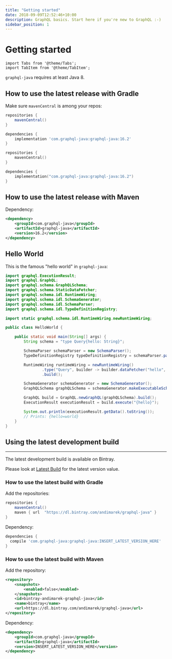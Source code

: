 ```yaml
---
title: "Getting started"
date: 2018-09-09T12:52:46+10:00
description: GraphQL basics. Start here if you're new to GraphQL :-)
sidebar_position: 1
---
```


# Getting started

```mdx-code-block
import Tabs from '@theme/Tabs';
import TabItem from '@theme/TabItem';
```

`graphql-java` requires at least Java 8.


## How to use the latest release with Gradle

Make sure `mavenCentral` is among your repos:

<Tabs groupId="gradle-language">
<TabItem value="groovy" label="Gradle">

```groovy {6}
repositories {
    mavenCentral()
}

dependencies {
    implementation 'com.graphql-java:graphql-java:16.2'
}
```

</TabItem>
<TabItem value="kotlin" label="Gradle (Kotlin)">

```kotlin {6}
repositories {
    mavenCentral()
}

dependencies {
    implementation("com.graphql-java:graphql-java:16.2")
}
```

</TabItem>
</Tabs>

## How to use the latest release with Maven

Dependency:

```xml
<dependency>
    <groupId>com.graphql-java</groupId>
    <artifactId>graphql-java</artifactId>
    <version>16.2</version>
</dependency>
```


## Hello World

This is the famous "hello world" in ``graphql-java``:

```java
import graphql.ExecutionResult;
import graphql.GraphQL;
import graphql.schema.GraphQLSchema;
import graphql.schema.StaticDataFetcher;
import graphql.schema.idl.RuntimeWiring;
import graphql.schema.idl.SchemaGenerator;
import graphql.schema.idl.SchemaParser;
import graphql.schema.idl.TypeDefinitionRegistry;

import static graphql.schema.idl.RuntimeWiring.newRuntimeWiring;

public class HelloWorld {

    public static void main(String[] args) {
        String schema = "type Query{hello: String}";

        SchemaParser schemaParser = new SchemaParser();
        TypeDefinitionRegistry typeDefinitionRegistry = schemaParser.parse(schema);

        RuntimeWiring runtimeWiring = newRuntimeWiring()
                .type("Query", builder -> builder.dataFetcher("hello", new StaticDataFetcher("world")))
                .build();

        SchemaGenerator schemaGenerator = new SchemaGenerator();
        GraphQLSchema graphQLSchema = schemaGenerator.makeExecutableSchema(typeDefinitionRegistry, runtimeWiring);

        GraphQL build = GraphQL.newGraphQL(graphQLSchema).build();
        ExecutionResult executionResult = build.execute("{hello}");

        System.out.println(executionResult.getData().toString());
        // Prints: {hello=world}
    }
}
```

## Using the latest development build
----------------------------------

The latest development build is available on Bintray.

Please look at [Latest Build](https://bintray.com/andimarek/graphql-java/graphql-java/_latestVersion>) for the
latest version value.


### How to use the latest build with Gradle

Add the repositories:

```groovy
repositories {
    mavenCentral()
    maven { url  "https://dl.bintray.com/andimarek/graphql-java" }
}
```

Dependency:

```groovy
dependencies {
  compile 'com.graphql-java:graphql-java:INSERT_LATEST_VERSION_HERE'
}
```



### How to use the latest build with Maven


Add the repository:

```xml
<repository>
    <snapshots>
        <enabled>false</enabled>
    </snapshots>
    <id>bintray-andimarek-graphql-java</id>
    <name>bintray</name>
    <url>https://dl.bintray.com/andimarek/graphql-java</url>
</repository>
```

Dependency:

```xml
<dependency>
    <groupId>com.graphql-java</groupId>
    <artifactId>graphql-java</artifactId>
    <version>INSERT_LATEST_VERSION_HERE</version>
</dependency>
```



